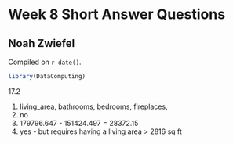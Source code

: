 # Week 8 Short Answer Questions

## Noah Zwiefel

<!-- leave this material as is -->
Compiled on `r date()`.

```r
library(DataComputing)
```
<!-- put your content after this line -->

17.2

1. living_area, bathrooms, bedrooms, fireplaces,
2. no
3. 179796.647 - 151424.497 = 28372.15
4. yes - but requires having a living area > 2816 sq ft